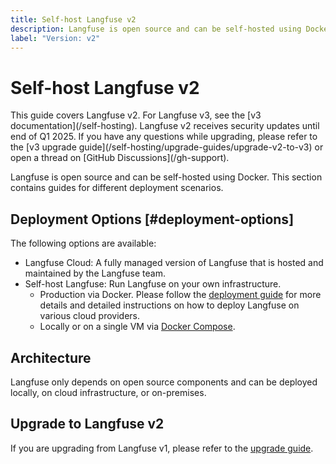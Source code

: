 ```yaml
---
title: Self-host Langfuse v2
description: Langfuse is open source and can be self-hosted using Docker. This section contains guides for different deployment scenarios.
label: "Version: v2"
---
```


# Self-host Langfuse v2

<Callout type="info">
  This guide covers Langfuse v2. For Langfuse v3, see the [v3
  documentation](/self-hosting). Langfuse v2 receives security updates until end
  of Q1 2025. If you have any questions while upgrading, please refer to the [v3
  upgrade guide](/self-hosting/upgrade-guides/upgrade-v2-to-v3) or open a thread on [GitHub
  Discussions](/gh-support).
</Callout>

Langfuse is open source and can be self-hosted using Docker. This section contains guides for different deployment scenarios.

## Deployment Options [#deployment-options]

The following options are available:

- Langfuse Cloud: A fully managed version of Langfuse that is hosted and maintained by the Langfuse team.
- Self-host Langfuse: Run Langfuse on your own infrastructure.
  - Production via Docker. Please follow the [deployment guide](/self-hosting/v2/deployment-guide) for more details and detailed instructions on how to deploy Langfuse on various cloud providers.
  - Locally or on a single VM via [Docker Compose](/self-hosting/v2/docker-compose).

## Architecture

Langfuse only depends on open source components and can be deployed locally, on cloud infrastructure, or on-premises.


<ArchitectureDiagram />

## Upgrade to Langfuse v2

If you are upgrading from Langfuse v1, please refer to the [upgrade guide](/self-hosting/upgrade-guides/upgrade-v1-to-v2).
